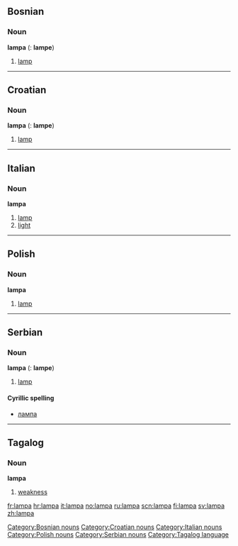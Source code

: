 ==Bosnian==
===Noun===
'''lampa''' {{f}} {{s}} ({{p}}: '''lampe''')
#[[lamp]]
[[Category:Bosnian nouns]]

----

==Croatian==
===Noun===
'''lampa''' {{f}} {{s}} ({{p}}: '''lampe''')
#[[lamp]]
[[Category:Croatian nouns]]

----

==Italian==
===Noun===
'''lampa''' {{f}}
#[[lamp]]
#[[light]]
[[Category:Italian nouns]]

----

==Polish==
===Noun===
'''lampa''' {{f}}
# [[lamp]]
[[Category:Polish nouns]]

----

==Serbian==
===Noun===
'''lampa''' {{f}} {{s}} ({{p}}: '''lampe''')
#[[lamp]]
====Cyrillic spelling====
*[[лампа#Serbian|лампа]]
[[Category:Serbian nouns]]

----

==Tagalog==
===Noun===
'''lampa'''

#[[weakness]]

[[Category:Tagalog language]]

[[fr:lampa]]
[[hr:lampa]]
[[it:lampa]]
[[no:lampa]]
[[ru:lampa]]
[[scn:lampa]]
[[fi:lampa]]
[[sv:lampa]]
[[zh:lampa]]